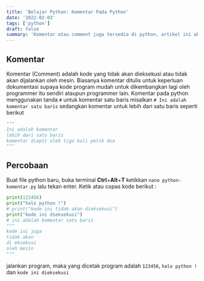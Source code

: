 ```yaml
---
title: 'Belajar Python: Komentar Pada Python'
date: '2022-02-03'
tags: ['python']
draft: false
summary: 'Komentar atau comment juga tersedia di python, artikel ini akan menjelaskan bagaimana penulisan komentar pada python'
---
```


## Komentar

Komentar (Comment) adalah kode yang tidak akan dieksekusi atau tidak akan dijalankan oleh mesin. Biasanya komentar ditulis untuk keperluan dokumentasi
supaya kode program mudah untuk dikembangkan lagi oleh programmer itu sendiri ataupun programmer lain. Komentar pada python
menggunakan tanda `#` untuk komentar satu baris misalkan `# Ini adalah komentar satu baris` sedangkan komentar untuk
lebih dari satu baris seperti berikut

```python
"""
Ini adalah komentar
lebih dari satu baris
komentar diapit oleh tiga kali petik dua
"""
```

## Percobaan

Buat file python baru, buka terminal **Ctrl**+**Alt**+**T** ketikkan `nano python-komentar.py` lalu tekan enter.
Ketik atau copas kode berikut :

```python
print(123456)
print("halo python !")
# print("kode ini tidak akan dieksekusi")
print("kode ini dieksekusi")
# ini adalah komentar satu baris
"""
kode ini juga
tidak akan
di eksekusi
oleh mesin
"""
```

jalankan program, maka yang dicetak program adalah `123456`, `halo python !` dan `kode ini dieksekusi`
